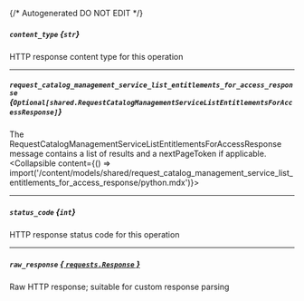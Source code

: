 {/* Autogenerated DO NOT EDIT  */}

##### `content_type` *{`str`}*
HTTP response content type for this operation

---
##### `request_catalog_management_service_list_entitlements_for_access_response` *{`Optional[shared.RequestCatalogManagementServiceListEntitlementsForAccessResponse]`}*
The RequestCatalogManagementServiceListEntitlementsForAccessResponse message contains a list of results and a nextPageToken if applicable.
<Collapsible content={() => import('/content/models/shared/request_catalog_management_service_list_entitlements_for_access_response/python.mdx')}>
</Collapsible>

---
##### `status_code` *{`int`}*
HTTP response status code for this operation

---
##### `raw_response` [*{ `requests.Response` }*](https://requests.readthedocs.io/en/latest/api/#requests.Response)
Raw HTTP response; suitable for custom response parsing


